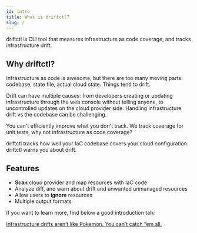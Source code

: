 ```yaml
---
id: intro
title: What is driftctl?
slug: /
---
```


driftctl is CLI tool that measures infrastructure as code coverage, and tracks infrastructure drift.

## Why driftctl?

Infrastructure as code is awesome, but there are too many moving parts: codebase, state file, actual cloud state. Things tend to drift.

Drift can have multiple causes: from developers creating or updating infrastructure through the web console without telling anyone, to uncontrolled updates on the cloud provider side. Handling infrastructure drift vs the codebase can be challenging.

You can't efficiently improve what you don't track. We track coverage for unit tests, why not infrastructure as code coverage?

driftctl tracks how well your IaC codebase covers your cloud configuration. driftctl warns you about drift.

## Features

- **Scan** cloud provider and map resources with IaC code
- Analyze diff, and warn about drift and unwanted unmanaged resources
- Allow users to **ignore** resources
- Multiple output formats

If you want to learn more, find below a good introduction talk:

[Infrastructure drifts aren’t like Pokemon. You can’t catch ”em all.](https://youtu.be/wDRr2i6XOa0?t=700)
